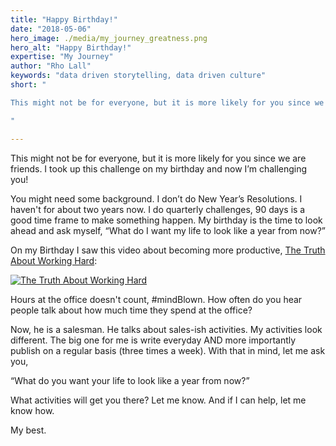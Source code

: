 ```yaml
---
title: "Happy Birthday!"
date: "2018-05-06"
hero_image: ./media/my_journey_greatness.png
hero_alt: "Happy Birthday!"
expertise: "My Journey"
author: "Rho Lall"
keywords: "data driven storytelling, data driven culture"
short: "

This might not be for everyone, but it is more likely for you since we are friends. I took up this challenge on my birthday and now I’m challenging you!

"

---
```

This might not be for everyone, but it is more likely for you since we are friends. I took up this challenge on my birthday and now I’m challenging you!

You might need some background. I don’t do New Year’s Resolutions. I haven't for about two years now. I do quarterly challenges, 90 days is a good time frame to make something happen. My birthday is the time to look ahead and ask myself, “What do I want my life to look like a year from now?”

On my Birthday I saw this video about becoming more productive, [The Truth About Working Hard](https://www.youtube.com/watch?v=voCSkNjpVw0):

[![The Truth About Working Hard](https://img.youtube.com/vi/voCSkNjpVw0/hqdefault.jpg)](https://www.youtube.com/watch?v=voCSkNjpVw0)

Hours at the office doesn't count, #mindBlown. How often do you hear people talk about how much time they spend at the office?

Now, he is a salesman. He talks about sales-ish activities. My activities look different. The big one for me is write everyday AND more importantly publish on a regular basis (three times a week). With that in mind, let me ask you,

“What do you want your life to look like a year from now?”

What activities will get you there? Let me know. And if I can help, let me know how.

My best.